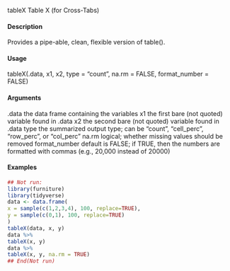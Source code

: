 tableX
Table X (for Cross-Tabs)

#### Description

Provides a pipe-able, clean, flexible version of table().

#### Usage
tableX(.data, x1, x2, type = "count", na.rm = FALSE,
format_number = FALSE)

#### Arguments
.data the data frame containing the variables
x1 the first bare (not quoted) variable found in .data
x2 the second bare (not quoted) variable found in .data
type the summarized output type; can be "count", "cell_perc", "row_perc", or "col_perc"
na.rm logical; whether missing values should be removed
format_number default is FALSE; if TRUE, then the numbers are formatted with commas (e.g.,
20,000 instead of 20000)

#### Examples
```r
## Not run:
library(furniture)
library(tidyverse)
data <- data.frame(
x = sample(c(1,2,3,4), 100, replace=TRUE),
y = sample(c(0,1), 100, replace=TRUE)
)
tableX(data, x, y)
data %>%
tableX(x, y)
data %>%
tableX(x, y, na.rm = TRUE)
## End(Not run) 

``` 
